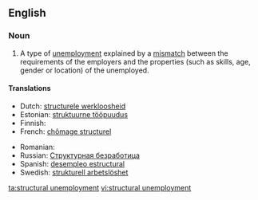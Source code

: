 {{wikipedia}}
==English==

===Noun===
{{en-noun|head=[[structural]] [[unemployment]]|-}}

# {{context|economics|lang=en}} A type of [[unemployment]] explained by a [[mismatch]] between the requirements of the employers and the properties (such as skills, age, gender or location) of the unemployed.

====Translations====
{{trans-top|(economics) a type of unemployment}}
* Dutch: [[structurele werkloosheid]]
* Estonian: [[struktuurne tööpuudus]]
* Finnish: {{t|fi|rakennetyöttömyys}}
* French: [[chômage structurel]] {{m}}
{{trans-mid}}
* Romanian: {{t|ro|șomaj structural}}
* Russian: [[Структурная безработица]] {{f}}
* Spanish: [[desempleo estructural]] {{m}}
* Swedish: [[strukturell arbetslöshet]] {{c}}
{{trans-bottom}}

[[ta:structural unemployment]]
[[vi:structural unemployment]]